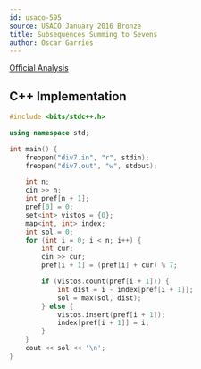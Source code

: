 ```yaml
---
id: usaco-595
source: USACO January 2016 Bronze
title: Subsequences Summing to Sevens
author: Óscar Garries
---
```


[Official Analysis](http://www.usaco.org/current/data/sol_div7_silver_jan16.html)

<LanguageSection>
<CPPSection>

## C++ Implementation

```cpp
#include <bits/stdc++.h>

using namespace std;

int main() {
	freopen("div7.in", "r", stdin);
	freopen("div7.out", "w", stdout);

	int n;
	cin >> n;
	int pref[n + 1];
	pref[0] = 0;
	set<int> vistos = {0};
	map<int, int> index;
	int sol = 0;
	for (int i = 0; i < n; i++) {
		int cur;
		cin >> cur;
		pref[i + 1] = (pref[i] + cur) % 7;

		if (vistos.count(pref[i + 1])) {
			int dist = i - index[pref[i + 1]];
			sol = max(sol, dist);
		} else {
			vistos.insert(pref[i + 1]);
			index[pref[i + 1]] = i;
		}
	}
	cout << sol << '\n';
}


```

</CPPSection>
</LanguageSection>
